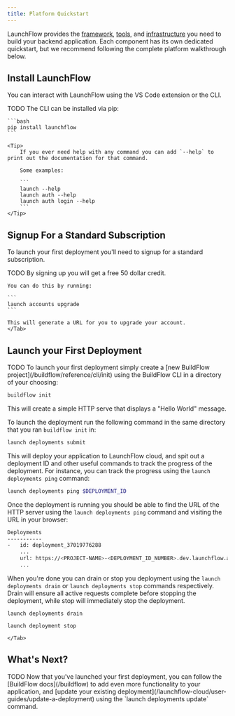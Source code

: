 ```yaml
---
title: Platform Quickstart
---
```


LaunchFlow provides the [framework](/buildflow/quickstart), [tools](/developer-tools/vs-code-extension/getting-started), and [infrastructure](/launchflow-cloud/introduction) you need to build your backend application. Each component has its own dedicated quickstart, but we recommend following the complete platform walkthrough below.

## Install LaunchFlow

You can interact with LaunchFlow using the VS Code extension or the CLI.

<Tabs>
  <Tab title="VS Code Extension">
    TODO
  </Tab>
  <Tab title="CLI">
    The CLI can be installed via pip:

    ```bash
    pip install launchflow
    ```

    <Tip>
        If you ever need help with any command you can add `--help` to print out the documentation for that command.

        Some examples:

        ```
        launch --help
        launch auth --help
        launch auth login --help
        ```
    </Tip>
  </Tab>
</Tabs>

## Signup For a Standard Subscription

To launch your first deployment you'll need to signup for a standard subscription.

<Tabs>
  <Tab title="VS Code Extension">
    TODO
  </Tab>
  <Tab title="CLI">
    <Tip>
        By signing up you will get a free 50 dollar credit.
    </Tip>

    You can do this by running:

    ```
    launch accounts upgrade
    ```

    This will generate a URL for you to upgrade your account.
    </Tab>
</Tabs>

## Launch your First Deployment


<Tabs>
  <Tab title="VS Code Extension">
    TODO
  </Tab>
  <Tab title="CLI">
To launch your first deployment simply create a [new BuildFlow project](/buildflow/reference/cli/init) using the BuildFlow CLI in a directory of your choosing:

```bash
buildflow init
```

This will create a simple HTTP serve that displays a "Hello World" message.

To launch the deployment run the following command in the same directory that you ran `buildflow init` in:

```bash
launch deployments submit
```

This will deploy your application to LaunchFlow cloud, and spit out a deployment ID and other useful commands to track the progress of the deployment.
For instance, you can track the progress using the `launch deployments ping` command:

```bash
launch deployments ping $DEPLOYMENT_ID
```

Once the deployment is running you should be able to find the URL of the HTTP server using the `launch deployments ping` command and visiting the URL in your browser:

```bash
Deployments
-----------
-   id: deployment_37019776288
    ...
    url: https://<PROJECT-NAME>-<DEPLOYMENT_ID_NUMBER>.dev.launchflow.app
    ...
```

When you're done you can drain or stop you deployment using the `launch deployments drain` or `launch deployments stop` commands respectively.
Drain will ensure all active requests complete before stopping the deployment, while stop will immediately stop the deployment.

```
launch deployments drain
```

```
launch deployment stop
```
    </Tab>
</Tabs>

## What's Next?

<Tabs>
    <Tab title="VS Code Extension">
        TODO
    </Tab>
    <Tab title="CLI">
        Now that you've launched your first deployment, you can follow the [BuildFlow docs](/buildflow) to add even more functionality to your application, and [update your existing deployment](/launchflow-cloud/user-guides/update-a-deployment) using the `launch deployments update` command.
    </Tab>
</Tabs>
